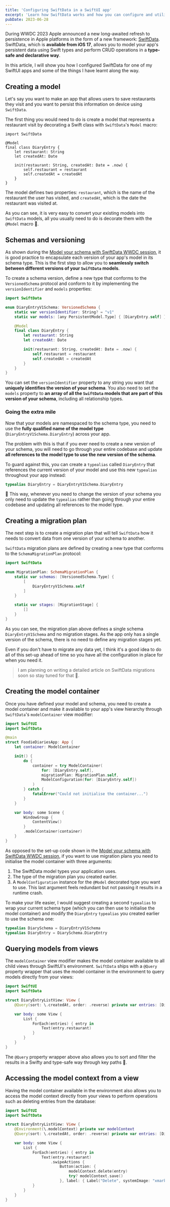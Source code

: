 ```yaml
---
title: 'Configuring SwiftData in a SwiftUI app'
excerpt: 'Learn how SwiftData works and how you can configure and utilize the framework in a SwiftUI application to query and manipulate data in a delarative manner.'
pubDate: 2023-06-28
---
```


During WWDC 2023 Apple announced a new long-awaited refresh to persistence in Apple platforms in the form of a new framework: [SwiftData](https://developer.apple.com/xcode/swiftdata/). SwiftData, which is **available from iOS 17**, allows you to model your app's persistent data using Swift types and perform CRUD operations in a **type-safe and declarative way**.

In this article, I will show you how I configured SwiftData for one of my SwiftUI apps and some of the things I have learnt along the way.

## Creating a model

Let's say you want to make an app that allows users to save restaurants they visit and you want to persist this information on device using `SwiftData`.

The first thing you would need to do is create a model that represents a restaurant visit by decorating a Swift class with `SwiftData`'s `Model` macro:

```swift:DiaryEntry.Swift
import SwiftData

@Model
final class DiaryEntry {
    let restaurant: String
    let createdAt: Date

    init(restaurant: String, createdAt: Date = .now) {
        self.restaurant = restaurant
        self.createdAt = createdAt
    }
}
```

The model defines two properties: `restaurant`, which is the name of the restaurant the user has visited, and `createdAt`, which is the date the restaurant was visited at.

As you can see, it is very easy to convert your existing models into `SwiftData` models, all you usually need to do is decorate them with the `@Model` macro 🎉.

## Schemas and versioning

As shown during the [Model your schema with SwiftData WWDC session](https://developer.apple.com/wwdc23/10195), it is good practice to encapsulate each version of your app's model in its schema type. This is the first step to allow you to **seamlessly switch between different versions of your `SwiftData` models**.

To create a schema version, define a new type that conforms to the `VersionedSchema` protocol and conform to it by implementing the `versionIdentifier` and `models` properties:

```swift:DiaryEntrySchemaV1.swift
import SwiftData

enum DiaryEntryV1Schema: VersionedSchema {
    static var versionIdentifier: String? = "v1"
    static var models: [any PersistentModel.Type] { [DiaryEntry.self] }

    @Model
    final class DiaryEntry {
        let restaurant: String
        let createdAt: Date

        init(restaurant: String, createdAt: Date = .now) {
            self.restaurant = restaurant
            self.createdAt = createdAt
        }
    }
}
```

You can set the `versionIdentifier` property to any string you want that **uniquely identifies the version of your schema**. You also need to set the `models` property to **an array of all the `SwiftData` models that are part of this version of your schema**, including all relationship types.

### Going the extra mile

Now that your models are namespaced to the schema type, you need to use the **fully qualified name of the model type** (`DiaryEntryV1Schema.DiaryEntry`) across your app.

The problem with this is that if you ever need to create a new version of your schema, you will need to go through your entire codebase and update **all references to the model type to use the new version of the schema**.

To guard against this, you can create a `typealias` called `DiaryEntry` that references the current version of your model and use this new `typealias` throughout your app instead:

```swift:DiaryEntry.swift
typealias DiaryEntry = DiaryEntryV1Schema.DiaryEntry
```

🎉 This way, whenever you need to change the version of your schema you only need to update the `typealias` rather than going through your entire codebase and updating all references to the model type.

## Creating a migration plan

The next step is to create a migration plan that will tell `SwiftData` how it needs to convert data from one version of your schema to another.

`SwiftData` migration plans are defined by creating a new type that conforms to the `SchemaMigrationPlan` protocol:

```swift:DiaryEntryMigrationPlan.swift
import SwiftData

enum MigrationPlan: SchemaMigrationPlan {
    static var schemas: [VersionedSchema.Type] {
        [
            DiaryEntryV1Schema.self
        ]
    }

    static var stages: [MigrationStage] {
        []
    }
}
```

As you can see, the migration plan above defines a single schema `DiaryEntryV1Schema` and no migration stages. As the app only has a single version of the schema, there is no need to define any migration stages yet.

Even if you don't have to migrate any data yet, I think it's a good idea to do all of this set-up ahead of time so you have all the configuration in place for when you need it.

> I am planning on writing a detailed article on SwiftData migrations soon so stay tuned for that 👀.

## Creating the model container

Once you have defined your model and schema, you need to create a model container and make it available to your app's view hierarchy through `SwiftData`'s `modelContainer` view modifier:

```swift:FoodieDiariesApp.swift
import SwiftUI
import SwiftData

@main
struct FoodieDiariesApp: App {
    let container: ModelContainer

    init() {
        do {
            container = try ModelContainer(
                for: [DiaryEntry.self],
                migrationPlan: MigrationPlan.self,
                ModelConfiguration(for: [DiaryEntry.self])
            )
        } catch {
            fatalError("Could not initialise the container...")
        }
    }

    var body: some Scene {
        WindowGroup {
            ContentView()
        }
        .modelContainer(container)
    }
}
```

As opposed to the set-up code shown in the [Model your schema with SwiftData WWDC session](https://developer.apple.com/wwdc23/10195), if you want to use migration plans you need to initialise the model container with three arguments:

1. The SwiftData model types your application uses.
2. The type of the migration plan you created earlier.
3. A `ModelConfiguration` instance for the `@Model` decorated type you want to use. This last argument feels redundant but not passing it results in a runtime crash.

To make your life easier, I would suggest creating a second `typealias` to wrap your current schema type (which you can then use to initialise the model container) and modify the `DiaryEntry` `typealias` you created earlier to use the schema one:

```swift:DiaryEntry.swift
typealias DiarySchema = DiaryEntryV1Schema
typealias DiaryEntry = DiarySchema.DiaryEntry
```

## Querying models from views

The `modelContainer` view modifier makes the model container available to all child views through SwiftUI's environment. `SwiftData` ships with a `@Query` property wrapper that uses the model container in the environment to query models directly from your views:

```swift:DiaryEntryListView.swift
import SwiftUI
import SwiftData

struct DiaryEntryListView: View {
    @Query(sort: \.createdAt, order: .reverse) private var entries: [DiaryEntry]

    var body: some View {
        List {
            ForEach(entries) { entry in
                Text(entry.restaurant)
            }
        }
    }
}
```

The `@Query` property wrapper above also allows you to sort and filter the results in a Swifty and type-safe way through key paths 🤩.

## Accessing the model context from a view

Having the model container available in the environment also allows you to access the model context directly from your views to perform operations such as deleting entries from the database:

```swift:DiaryEntryListView.swift
import SwiftUI
import SwiftData

struct DiaryEntryListView: View {
    @Environment(\.modelContext) private var modelContext
    @Query(sort: \.createdAt, order: .reverse) private var entries: [DiaryEntry]

    var body: some View {
        List {
            ForEach(entries) { entry in
                Text(entry.restaurant)
                    .swipeActions {
                        Button(action: {
                            modelContext.delete(entry)
                            try? modelContext.save()
                        }, label: { Label("Delete", systemImage: "xmark") })
            }
        }
    }
}
```
